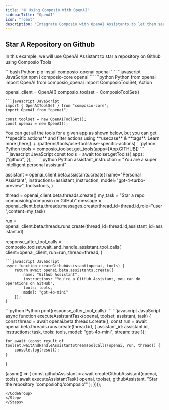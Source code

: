 ```yaml
---
title: "֎ Using Composio With OpenAI"
sidebarTitle: "OpenAI"
icon: "robot"
description: "Integrate Composio with OpenAI Assistants to let them seamlessly interact with external apps"
---
```


## Star A Repository on Github
In this example, we will use OpenAI Assistant to star a repository on Github using Composio Tools

<Steps>
<Step title="Install Packages">
<CodeGroup>
```bash Python
pip install composio-openai openai
```
```javascript JavaScript
npm i composio-core openai
```
</CodeGroup>
</Step>
<Step title="Import Libraries & Initialize ComposioToolSet & LLM">
<CodeGroup>
```python Python
from openai import OpenAI
from composio_openai import ComposioToolSet, Action

openai_client = OpenAI()
composio_toolset = ComposioToolSet()
```
```javascript JavaScript
import { OpenAIToolSet } from "composio-core";
import OpenAI from "openai";

const toolset = new OpenAIToolSet();
const openai = new OpenAI();
```
</CodeGroup>
</Step>

<Step title="Get All Github Tools">
You can get all the tools for a given app as shown below, but you can get **specific actions** and filter actions using **usecase** & **tags**. Learn more [here](../../patterns/tools/use-tools/use-specific-actions)
<CodeGroup>
```python Python
tools = composio_toolset.get_tools(apps=[App.GITHUB])
```
```javascript JavaScript
const tools = await toolset.getTools({ apps: ["github"] });
```
</CodeGroup>

</Step>
<Step title="Define the Assistant">
<CodeGroup>
```python Python
assistant_instruction = "You are a super intelligent personal assistant"

assistant = openai_client.beta.assistants.create(
  name="Personal Assistant",
  instructions=assistant_instruction,
  model="gpt-4-turbo-preview",
  tools=tools,
)

thread = openai_client.beta.threads.create()
my_task = "Star a repo composiohq/composio on GitHub"
message = openai_client.beta.threads.messages.create(thread_id=thread.id,role="user",content=my_task)

run = openai_client.beta.threads.runs.create(thread_id=thread.id,assistant_id=assistant.id)

response_after_tool_calls = composio_toolset.wait_and_handle_assistant_tool_calls(
    client=openai_client,
    run=run,
    thread=thread,
)
```
```javascript JavaScript
async function createGithubAssistant(openai, tools) {
    return await openai.beta.assistants.create({
        name: "Github Assistant",
        instructions: "You're a GitHub Assistant, you can do operations on GitHub",
        tools: tools,
        model: "gpt-4o-mini"
    });
}
```
</CodeGroup>
</Step>

<Step title="Execute the Agent">
<CodeGroup>
```python Python
print(response_after_tool_calls)
```
```javascript JavaScript
async function executeAssistantTask(openai, toolset, assistant, task) {
    const thread = await openai.beta.threads.create();
    const run = await openai.beta.threads.runs.create(thread.id, {
        assistant_id: assistant.id,
        instructions: task,
        tools: tools,
        model: "gpt-4o-mini",
        stream: true
    });

    for await (const result of toolset.waitAndHandleAssistantStreamToolCalls(openai, run, thread)) {
        console.log(result);
    }
}

(async() => {
    const githubAssistant = await createGithubAssistant(openai, tools);
    await executeAssistantTask(
        openai, 
        toolset, 
        githubAssistant, 
        "Star the repository 'composiohq/composio'"
    );
})();
```
</CodeGroup>
</Step>
</Steps>
